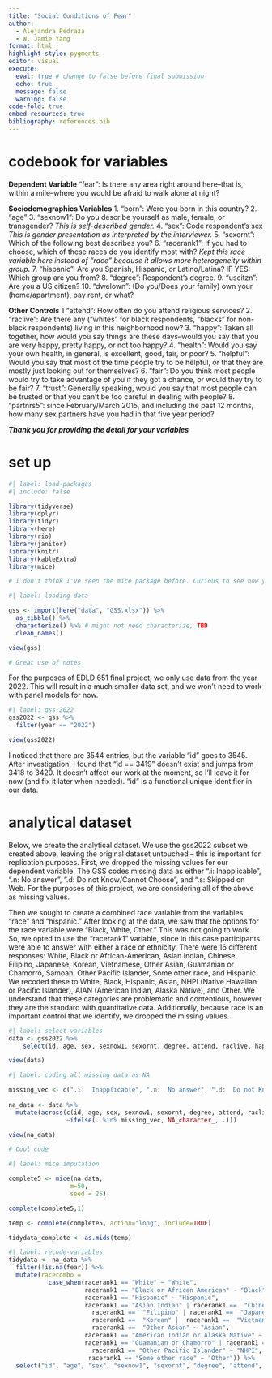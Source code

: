 ```yaml
---
title: "Social Conditions of Fear"
author:
  - Alejandra Pedraza
  - W. Jamie Yang
format: html
highlight-style: pygments
editor: visual
execute:
  eval: true # change to false before final submission
  echo: true
  message: false
  warning: false
code-fold: true
embed-resources: true
bibliography: references.bib
---
```


# codebook for variables

**Dependent Variable** "fear": Is there any area right around here--that is, within a mile--where you would be afraid to walk alone at night?

**Sociodemographics Variables** 1. "born": Were you born in this country? 2. "age" 3. "sexnow1": Do you describe yourself as male, female, or transgender? *This is self-described gender.* 4. "sex": Code respondent's sex *This is gender presentation as interpreted by the interviewer.* 5. "sexornt": Which of the following best describes you? 6. "racerank1": If you had to choose, which of these races do you identify most with? *Kept this race variable here instead of "race" because it allows more heterogeneity within group.* 7. "hispanic": Are you Spanish, Hispanic, or Latino/Latina? IF YES: Which group are you from? 8. "degree": Respondent's degree. 9. "uscitzn": Are you a US citizen? 10. "dwelown": (Do you/Does your family) own your (home/apartment), pay rent, or what?

**Other Controls** 1 "attend": How often do you attend religious services? 2. "raclive": Are there any ("whites" for black respondents, "blacks" for non-black respondents) living in this neighborhood now? 3. "happy": Taken all together, how would you say things are these days--would you say that you are very happy, pretty happy, or not too happy? 4. "health": Would you say your own health, in general, is excellent, good, fair, or poor? 5. "helpful": Would you say that most of the time people try to be helpful, or that they are mostly just looking out for themselves? 6. "fair": Do you think most people would try to take advantage of you if they got a chance, or would they try to be fair? 7. "trust": Generally speaking, would you say that most people can be trusted or that you can't be too careful in dealing with people? 8. "partnrs5": since February/March 2015, and including the past 12 months, how many sex partners have you had in that five year period?

***Thank you for providing the detail for your variables***

# set up

```r
#| label: load-packages
#| include: false

library(tidyverse)
library(dplyr)
library(tidyr)
library(here)
library(rio)
library(janitor)
library(knitr)
library(kableExtra)
library(mice)

# I don't think I've seen the mice package before. Curious to see how you use that.
```

```r
#| label: loading data 

gss <- import(here("data", "GSS.xlsx")) %>%
  as_tibble() %>% 
  characterize() %>% # might not need characterize, TBD
  clean_names()

view(gss)

# Great use of notes
```

For the purposes of EDLD 651 final project, we only use data from the year 2022. This will result in a much smaller data set, and we won't need to work with panel models for now.

```r
#| label: gss 2022
gss2022 <- gss %>% 
  filter(year == "2022") 

view(gss2022)
```

I noticed that there are 3544 entries, but the variable "id" goes to 3545. After investigation, I found that "id == 3419" doesn't exist and jumps from 3418 to 3420. It doesn't affect our work at the moment, so I'll leave it for now (and fix it later when needed). "id" is a functional unique identifier in our data.

# analytical dataset

Below, we create the analytical dataset. We use the gss2022 subset we created above, leaving the original dataset untouched -- this is important for replication purposes. First, we dropped the missing values for our dependent variable. The GSS codes missing data as either ".i: Inapplicable", ".n: No answer", ".d: Do not Know/Cannot Choose", and ".s: Skipped on Web. For the purposes of this project, we are considering all of the above as missing values.

Then we sought to create a combined race variable from the variables "race" and "hispanic." After looking at the data, we saw that the options for the race variable were "Black, White, Other." This was not going to work. So, we opted to use the "racerank1" variable, since in this case participants were able to answer with either a race or ethnicity. There were 16 different responses: White, Black or African-American, Asian Indian, Chinese, Filipino, Japanese, Korean, Vietnamese, Other Asian, Guamanian or Chamorro, Samoan, Other Pacific Islander, Some other race, and Hispanic. We recoded these to White, Black, Hispanic, Asian, NHPI (Native Hawaiian or Pacific Islander), AIAN (American Indian, Alaska Native), and Other. We understand that these categories are problematic and contentious, however they are the standard with quantitative data. Additionally, because race is an important control that we identify, we dropped the missing values.

```r
#| label: select-variables
data <- gss2022 %>% 
    select(id, age, sex, sexnow1, sexornt, degree, attend, raclive, happy, health, helpful, fair, trust, fear, partnrs5, racerank1, uscitzn, dwelown) 

view(data)
```

```r
#| label: coding all missing data as NA 

missing_vec <- c(".i:  Inapplicable", ".n:  No answer", ".d:  Do not Know/Cannot Choose", ".s:  Skipped on Web")
	
na_data <- data %>% 
  mutate(across(c(id, age, sex, sexnow1, sexornt, degree, attend, raclive, happy, health, helpful, fair, trust, fear, partnrs5, racerank1, uscitzn, dwelown), 
                ~ifelse(. %in% missing_vec, NA_character_, .)))

view(na_data)

# Cool code
```

```r
#| label: mice imputation

complete5 <- mice(na_data, 
                 m=50, 
                 seed = 25)

complete(complete5,1)

temp <- complete(complete5, action="long", include=TRUE)

tidydata_complete <- as.mids(temp)

```

```r
#| label: recode-variables
tidydata <- na_data %>% 
  filter(!is.na(fear)) %>% 
  mutate(racecombo = 
           case_when(racerank1 == "White" ~ "White",
                     racerank1 == "Black or African American" ~ "Black",
                     racerank1 == "Hispanic" ~ "Hispanic",
                     racerank1 == "Asian Indian" | racerank1 ==  "Chinese" |
                       racerank1 ==  "Filipino" | racerank1 ==  "Japanese" | 
                       racerank1 ==  "Korean" |  racerank1 ==  "Vietnamese" |
                       racerank1 ==  "Other Asian" ~ "Asian",
                     racerank1 == "American Indian or Alaska Native" ~ "AIAN",
                     racerank1 == "Guamanian or Chamorro" | racerank1 == "Samoan" |
                       racerank1 == "Other Pacific Islander" ~ "NHPI",
                      racerank1 == "Some other race" ~ "Other")) %>% 
  select("id", "age", "sex", "sexnow1", "sexornt", "degree", "attend", "raclive", "happy", "health", "helpful", "fair", "trust", "fear",  "partnrs5", "racecombo", "uscitzn", "dwelown") 
  

```
